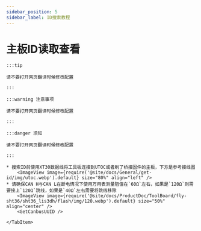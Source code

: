 ```yaml
---
sidebar_position: 5
sidebar_label: ID搜索教程
---
```










# 主板ID读取查看

    :::tip

    请不要打开网页翻译时候修改配置

    :::

    :::warning 注意事项

    请不要打开网页翻译时候修改配置

    :::

    :::danger 须知

    请不要打开网页翻译时候修改配置

    :::

<Tabs>
    <TabItem value="can" label="CANBus UUID获取">

    * 搜索ID前使用XT30数据线将工具板连接到UTOC或者刷了桥接固件的主板，下方是参考接线图
        <ImageView image={require('@site/docs/General/get-id/img/utoc.webp').default} size="80%" align="left" />   
    * 请确保CAN H与CAN L在断电情况下使用万用表测量阻值在`60Ω`左右，如果是`120Ω`则需要接上`120Ω`跳线，如果是`40Ω`左右需要将跳线移除
        <ImageView image={require('@site/docs/ProductDoc/ToolBoard/fly-sht36/sht36_lis3dh/flash/img/120.webp').default} size="50%" align="center" />    
        <GetCanbusUUID />

    </TabItem>
</Tabs>
